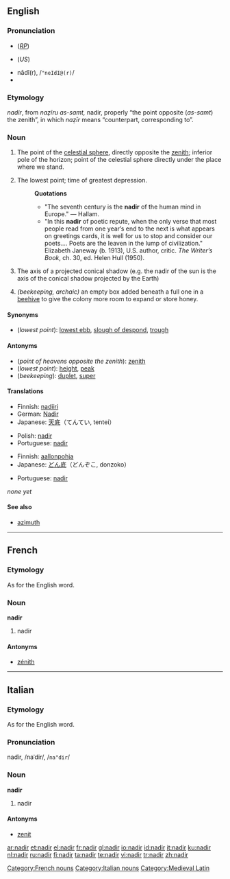 {{see|Nadir}}
{{wikipedia}}
{{was wotd|2006|September|23}}
==English==

===Pronunciation===
*{{IPA|/ˈneɪdɪə/}} (''[[RP]]'')
*{{IPA|/ˈneɪdɪr/}} (''US'')
*nādî(r), /<tt>"neIdI@(r)</tt>/
*{{audio|en-us-nadir.ogg|Audio (US)}}

===Etymology===
{{ML.}} ''nadir'', from {{Arab.}}
{{ARchar|[[نظير اسمت|نَظِيرُ السَّمْت]]}} ''naẓīru as-samt,'' nadir, properly “the point opposite
{{ARchar|[[سمت|السَمْتُ]]}} (''as-samt'') the zenith”, in which
{{ARchar|[[نظير|نَظِير]]}} ''naẓīr'' means “counterpart, corresponding to”.

===Noun===
{{en-noun}}

# The point of the [[celestial sphere]], directly opposite the [[zenith]]; inferior pole of the horizon; point of the celestial sphere directly under the place where we stand.
# {{figuratively}} The lowest point; time of greatest depression.
#:'''Quotations'''
#:*"The seventh century is the '''nadir''' of the human mind in Europe." &mdash; Hallam.
#:*"In this '''nadir''' of poetic repute, when the only verse that most people read from one year’s end to the next is what appears on greetings cards, it is well for us to stop and consider our poets.... Poets are the leaven in the lump of civilization." Elizabeth Janeway (b. 1913), U.S. author, critic. ''The Writer’s Book'', ch. 30, ed. Helen Hull (1950).
# {{astronomy}} The axis of a projected conical shadow (e.g. the nadir of the sun is the axis of the conical shadow projected by the Earth)
# ''(beekeeping, archaic)'' an empty box added beneath a full one in a [[beehive]] to give the colony more room to expand or store honey. <!-- from The Beekeepers Manual, Pg, 24, Henry Taylor 1860 -->

====Synonyms====
*(''lowest point''): [[lowest ebb]], [[slough of despond]], [[trough]]

====Antonyms====
*(''point of heavens opposite the zenith''): [[zenith]]
*(''lowest point''): [[height]], [[peak]]
*(''beekeeping''): [[duplet]], [[super]]

====Translations====
{{trans-top|point of the sky}}
*Finnish: [[nadiiri]]
*German: [[Nadir]] {{m}}
*Japanese: [[天底]]（てんてい, tentei）
{{trans-mid}}
*Polish: [[nadir]] {{m}}
*Portuguese: [[#Portuguese|nadir]] {{m}}
{{trans-bottom}}

{{trans-top|figuratively the lowest point}}
*Finnish: [[aallonpohja]]
*Japanese: [[どん底]]（どんぞこ, donzoko）
{{trans-mid}}
*Portuguese: [[#Portuguese|nadir]] {{m}}
{{trans-bottom}}

{{trans-top|axis of projected conical shadow}}
''none yet''
{{trans-mid}}
{{trans-bottom}}

====See also====
*[[azimuth]]

----

==French==

===Etymology===
As for the English word.

===Noun===
'''nadir''' {{m}}

# {{astronomy|lang=fr}} nadir

====Antonyms====
*[[zénith]]

[[Category:French nouns]]

----

==Italian==

===Etymology===
As for the English word.

===Pronunciation===
nadìr, /naˈdir/, /<tt>na"dir</tt>/

===Noun===
'''nadir''' {{m}}

# {{astronomy|lang=it}} nadir

====Antonyms====
*[[zenit]]

[[Category:Italian nouns]]
[[Category:Medieval Latin]]

[[ar:nadir]]
[[et:nadir]]
[[el:nadir]]
[[fr:nadir]]
[[gl:nadir]]
[[io:nadir]]
[[id:nadir]]
[[it:nadir]]
[[ku:nadir]]
[[nl:nadir]]
[[ru:nadir]]
[[fi:nadir]]
[[ta:nadir]]
[[te:nadir]]
[[vi:nadir]]
[[tr:nadir]]
[[zh:nadir]]